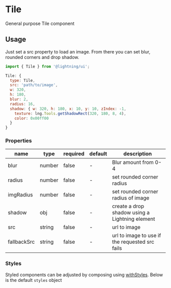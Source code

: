 
# Tile

General purpose Tile component

## Usage

Just set a src property to load an image. From there you can set blur, rounded corners and drop shadow.

```js
import { Tile } from '@lightning/ui';

Tile: {
  type: Tile,
  src: 'path/to/image',
  w: 320,
  h: 180,
  blur: 2,
  radius: 16,
  shadow: { w: 320, h: 180, x: 10, y: 10, zIndex: -1,
    texture: lng.Tools.getShadowRect(320, 180, 8, 4),
    color: 0x00ff00
  }
}
```

<Canvas>
  <Story id="elements-tile--basic" />
</Canvas>

### Properties

name|type|required|default|description
--|--|--|--|--
blur|number|false|-|Blur amount from 0-4
radius|number|false|-|set rounded corner radius
imgRadius|number|false|-|set rounded corner radius of image
shadow|obj|false|-|create a drop shadow using a Lightning element
src|string|false|-|url to image
fallbackSrc|string|false|-|url to image to use if the requested src fails

### Styles

Styled components can be adjusted by composing using [withStyles](?path=/docs/mixins-withstyles--basic). Below is the default `styles` object

<Theme theme={Tile.styles} />
